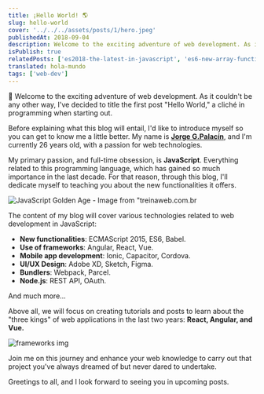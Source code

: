 ```yaml
---
title: ¡Hello World! 🌎
slug: hello-world
cover: '../../../assets/posts/1/hero.jpeg'
publishedAt: 2018-09-04
description: Welcome to the exciting adventure of web development. As it couldn't be any other way, I've decided to title the first post "Hello World," a cliché in programming when starting out.
isPublish: true
relatedPosts: ['es2018-the-latest-in-javascript', 'es6-new-array-functions']
translated: hola-mundo
tags: ['web-dev']
---
```


👋 Welcome to the exciting adventure of web development. As it couldn't be any other way, I've decided to title the first post "Hello World," a cliché in programming when starting out.

Before explaining what this blog will entail, I'd like to introduce myself so you can get to know me a little better. My name is [**Jorge G.Palacín**](https://www.linkedin.com/in/jotagep/), and I'm currently 26 years old, with a passion for web technologies.

My primary passion, and full-time obsession, is **JavaScript**. Everything related to this programming language, which has gained so much importance in the last decade. For that reason, through this blog, I'll dedicate myself to teaching you about the new functionalities it offers.

![JavaScript Golden Age - Image from "treinaweb.com.br](../../../assets/posts/1/javascript.png)

The content of my blog will cover various technologies related to web development in JavaScript:

- **New functionalities**: ECMAScript 2015, ES6, Babel.
- **Use of frameworks**: Angular, React, Vue.
- **Mobile app development**: Ionic, Capacitor, Cordova.
- **UI/UX Design**: Adobe XD, Sketch, Figma.
- **Bundlers**: Webpack, Parcel.
- **Node.js**: REST API, OAuth.

And much more...

Above all, we will focus on creating tutorials and posts to learn about the "three kings" of web applications in the last two years: **React, Angular, and Vue.**

![frameworks img](../../../assets/posts/1/frameworks.png)

Join me on this journey and enhance your web knowledge to carry out that project you've always dreamed of but never dared to undertake.

Greetings to all, and I look forward to seeing you in upcoming posts.
